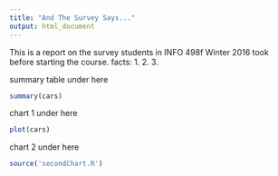 ```yaml
---
title: "And The Survey Says..."
output: html_document
---
```


This is a report on the survey students in INFO 498f Winter 2016 took before starting the course.
facts:
1.
2.
3.

summary table under here

```r
summary(cars)
```

chart 1 under here

```r
plot(cars)
```

chart 2 under here

```r
source('secondChart.R')
```

